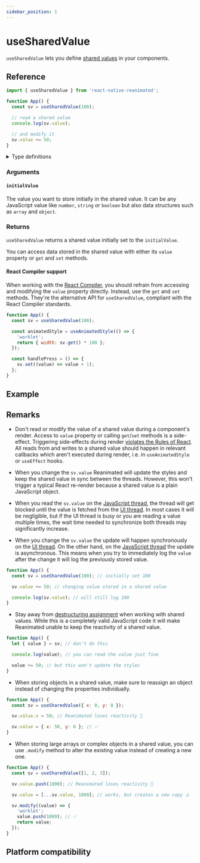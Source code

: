 ```yaml
---
sidebar_position: 1
---
```


# useSharedValue

`useSharedValue` lets you define [shared values](/docs/fundamentals/glossary#shared-value) in your components.

## Reference

```javascript
import { useSharedValue } from 'react-native-reanimated';

function App() {
  const sv = useSharedValue(100);

  // read a shared value
  console.log(sv.value);

  // and modify it
  sv.value += 50;
}
```

<details>
<summary>Type definitions</summary>

```typescript
interface SharedValue<Value = unknown> {
  value: Value;
  get(): Value;
  set(value: Value | ((value: Value) => Value)): void;
  addListener: (listenerID: number, listener: (value: Value) => void) => void;
  removeListener: (listenerID: number) => void;
  modify: (
    modifier?: <T extends Value>(value: T) => T,
    forceUpdate?: boolean
  ) => void;
}

function useSharedValue<Value>(initialValue: Value): SharedValue<Value>;
```

</details>

### Arguments

#### `initialValue`

The value you want to store initially in the shared value. It can be any JavaScript value like `number`, `string` or `boolean` but also data structures such as `array` and `object`.

### Returns

`useSharedValue` returns a shared value initially set to the `initialValue`.

You can access data stored in the shared value with either its `value` property or `get` and `set` methods.

#### React Compiler support

When working with the [React Compiler](https://react.dev/learn/react-compiler), you should refrain from accessing and modifying the `value` property directly. Instead, use the `get` and `set` methods. They're the alternative API for `useSharedValue`, compliant with the React Compiler standards.

```javascript
function App() {
  const sv = useSharedValue(100);

  const animatedStyle = useAnimatedStyle(() => {
    'worklet';
    return { width: sv.get() * 100 };
  });

  const handlePress = () => {
    sv.set((value) => value + 1);
  };
}
```

## Example


<InteractiveExample src={SharedValueSrc} component={SharedValue} showCode />

## Remarks

- Don't read or modify the value of a shared value during a component's render. Access to `value` property or calling `get`/`set` methods is a side-effect. Triggering side-effects during render [violates the Rules of React](https://react.dev/reference/rules/components-and-hooks-must-be-pure#side-effects-must-run-outside-of-render). All reads from and writes to a shared value should happen in relevant callbacks which aren't executed during render, i.e. in `useAnimatedStyle` or `useEffect` hooks.

- When you change the `sv.value` Reanimated will update the styles and keep the shared value in sync between the threads. However, this won't trigger a typical React re-render because a shared value is a plain JavaScript object.

- When you read the `sv.value` on the [JavaScript thread](/docs/fundamentals/glossary#javascript-thread), the thread will get blocked until the value is fetched from the [UI thread](/docs/fundamentals/glossary#ui-thread). In most cases it will be negligible, but if the UI thread is busy or you are reading a value multiple times, the wait time needed to synchronize both threads may significantly increase.

- When you change the `sv.value` the update will happen synchronously on the [UI thread](/docs/fundamentals/glossary#ui-thread). On the other hand, on the [JavaScript thread](/docs/fundamentals/glossary#javascript-thread) the update is asynchronous. This means when you try to immediately log the `value` after the change it will log the previously stored value.

<Indent>

```javascript
function App() {
  const sv = useSharedValue(100); // initially set 100

  sv.value += 50; // changing value stored in a shared value

  console.log(sv.value); // will still log 100
}
```

</Indent>

- Stay away from [destructuring assignment](https://developer.mozilla.org/en-US/docs/Web/JavaScript/Reference/Operators/Destructuring_assignment) when working with shared values. While this is a completely valid JavaScript code it will make Reanimated unable to keep the reactivity of a shared value.

<Indent>

```javascript
function App() {
  let { value } = sv; // don't do this

  console.log(value); // you can read the value just fine

  value += 50; // but this won't update the styles
}
```

</Indent>

- When storing objects in a shared value, make sure to reassign an object instead of changing the properties individually.

<Indent>

```javascript
function App() {
  const sv = useSharedValue({ x: 0, y: 0 });

  sv.value.x = 50; // Reanimated loses reactivity 🚨

  sv.value = { x: 50, y: 0 }; // ✅
}
```

</Indent>

- When storing large arrays or complex objects in a shared value, you can use `.modify` method to alter the existing value instead of creating a new one.

<Indent>

```javascript
function App() {
  const sv = useSharedValue([1, 2, 3]);

  sv.value.push(1000); // Reanimated loses reactivity 🚨

  sv.value = [...sv.value, 1000]; // works, but creates a new copy ⚠️

  sv.modify((value) => {
    'worklet';
    value.push(1000); // ✅
    return value;
  });
}
```

</Indent>

## Platform compatibility

<PlatformCompatibility android ios web />

